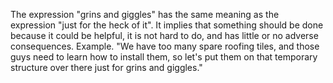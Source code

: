The expression "grins and giggles" has the same meaning as the expression "just for the heck of it".
It implies that something should be done because it could be helpful, it is not hard to do, and has little or no adverse consequences.
Example.  "We have too many spare roofing tiles, and those guys need to learn how to install them, so let's put them on that temporary structure over there just for grins and giggles."


{{stub}}